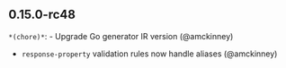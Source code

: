## 0.15.0-rc48
`*(chore)*`: - Upgrade Go generator IR version (@amckinney) 
- `response-property` validation rules now handle aliases (@amckinney) 

